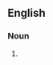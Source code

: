 {{also|pédophiles}}

==English==

===Noun===
{{head|en|noun plural form}}

# {{plural of|pedophile|lang=en}}